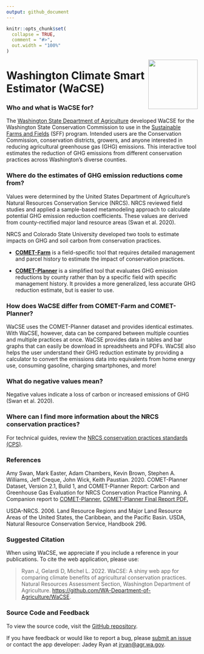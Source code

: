 ```yaml
---
output: github_document
---
```


<!-- aboutWaCSE.md is generated from aboutWaCSE.Rmd. Please edit that file -->

```r
knitr::opts_chunk$set(
  collapse = TRUE,
  comment = "#>",
  out.width = "100%"
)
```

<img src="img/favicon.png" align="right" width="130"/>

# Washington Climate Smart Estimator (WaCSE)

### Who and what is WaCSE for? 

The <a href= "https://agr.wa.gov/departments/land-and-water/natural-resources" target="_blank">Washington State Department of Agriculture</a> developed WaCSE for the Washington State Conservation Commission to use in the <a href="https://www.scc.wa.gov/sff" target="_blank">Sustainable Farms and Fields</a> (SFF) program. Intended users are the Conservation Commission, conservation districts, growers, and anyone interested in reducing agricultural greenhouse gas (GHG) emissions. This interactive tool estimates the reduction of GHG emissions from different conservation practices across Washington’s diverse counties.

### Where do the estimates of GHG emission reductions come from?  

Values were determined by the United States Department of Agriculture's Natural Resources Conservation Service (NRCS). NRCS reviewed field studies and applied a sample-based metamodeling approach to calculate potential GHG emission reduction coefficients. These values are derived from county-rectified major land resource areas (Swan et al. 2020). 

NRCS and Colorado State University developed two tools to estimate impacts on GHG and soil carbon from conservation practices.

- <a href="http://comet-farm.com" target="_blank">**COMET-Farm**</a> is a field-specific tool that requires detailed management and parcel history to estimate the impact of conservation practices.

- <a href="http://comet-planner.com" target="_blank">**COMET-Planner**</a> is a simplified tool that evaluates GHG emission reductions by county rather than by a specific field with specific management history. It provides a more generalized, less accurate GHG reduction estimate, but is easier to use.

### How does WaCSE differ from COMET-Farm and COMET-Planner?

WaCSE uses the COMET-Planner dataset and provides identical estimates. With WaCSE, however, data can be compared between multiple counties and multiple practices at once. WaCSE provides data in tables and bar graphs that can easily be download in spreadsheets and PDFs. WaCSE also helps the user understand their GHG reduction estimate by providing a calculator to convert the emissions data into equivalents from home energy use, consuming gasoline, charging smartphones, and more!

### What do negative values mean?  

Negative values indicate a loss of carbon or increased emissions of GHG (Swan et al. 2020).   

### Where can I find more information about the NRCS conservation practices? 

For technical guides, review the <a href="https://www.nrcs.usda.gov/wps/portal/nrcs/main/national/technical/cp/" target="_blank">NRCS conservation practices standards (CPS)</a>.

### References 

Amy Swan, Mark Easter, Adam Chambers, Kevin Brown, Stephen A. Williams, Jeff Creque, John Wick, Keith Paustian. 2020. COMET-Planner Dataset, Version 2.1, Build 1, and COMET-Planner Report: Carbon and Greenhouse Gas Evaluation for NRCS Conservation Practice Planning. A Companion report to <a href="http://www.comet-planner.com" target = "_blank">COMET-Planner.</a> <a href="http://bfuels.nrel.colostate.edu/beta/COMET-Planner_Report_Final.pdf" target = "_blank">COMET-Planner Final Report PDF.</a>

USDA-NRCS. 2006. Land Resource Regions and Major Land Resource Areas of the United States, the Caribbean, and the Pacific Basin. USDA, Natural Resource Conservation Service, Handbook 296.

### Suggested Citation

When using WaCSE, we appreciate if you include a reference in your publications. To cite the web application, please use:

>Ryan J, Gelardi D, Michel L. 2022. WaCSE: A shiny web app for comparing climate benefits of agricultural conservation practices. Natural Resources Assessment Section, Washington Department of Agriculture. [https://github.com/WA-Department-of-Agriculture/WaCSE](https://github.com/WA-Department-of-Agriculture/WaCSE).

### Source Code and Feedback

To view the source code, visit the [GitHub repository](https://github.com/WA-Department-of-Agriculture/WaCSE).

If you have feedback or would like to report a bug, please [submit an issue](https://github.com/WA-Department-of-Agriculture/WaCSE/issues) or contact the app developer: Jadey Ryan at [jryan@agr.wa.gov](mailto:jryan@agr.wa.gov?subject=WaCSE).

